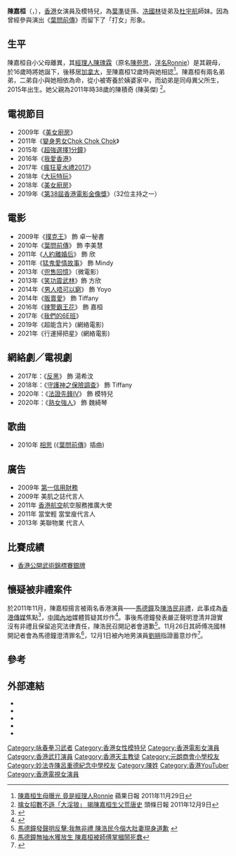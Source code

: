 {{藝人
| 姓名 = 陳嘉桓
| 類型 = 女演員
| 圖片 =  File:Rose chan陳嘉桓 (cropped).jpg
| 圖片尺寸 = 
| 圖片簡介 = 
| 原名 = 
| 羅馬拼音 = Chan Ka-woon
| 英文名 = Rose Chan
| 綽號 = 
| 其他藝名 = 
| 國籍 = {{CHN-HKG}}
| 籍貫 = 
| 出生日期 =  {{Birth_date_and_age|1992|11|8}}
| 出生地點 = {{BHKG}} 
| 逝世日期 =  
| 逝世地點 = 
| 職業 = [[演員|演員]]、[[模特兒|模特兒]]
| 語言 = [[廣東話|廣東話]]、[[英語|英語]]、[[普通話|普通話]]
| 教育程度 = 中五畢業
| 母校 = [[元朗商會小學|元朗商會小學]]<ref>{{cite web |url=https://www.mpweekly.com/entertainment/focus/local/20190706-162134 |title=【我是誰】自己剪髮失敗 |last= |first= |date=2019-07-06|website= |publisher=明周 |access-date=2019-07-12|quote= |archive-date=2019-07-12 |archive-url=https://web.archive.org/web/20190712082045/https://www.mpweekly.com/entertainment/focus/local/20190706-162134 |dead-url=no }}</ref><br>[[妙法寺陳呂重德紀念中學|妙法寺陳呂重德紀念中學]]
| 宗教信仰 = [[羅馬天主教|羅馬天主教]]
| 父母 = 父親：陳積奇<br>母親：陳瑰霖
| 親屬 = 二弟：陳肇恆（1994年出生）<br>三弟：Jaxton（2015年出生）
| 音樂類型 = 
| 演奏樂器 = 
| 出身地 = 
| 出道作 = 
| 出道日期 = 
| 活躍年代 = 2009年至今
| 唱片公司 = 
| 經紀公司 = [[國藝娛樂有限公司|國藝娛樂有限公司]]
| 網站 = 
| IMDb = 4181647
}}

'''陳嘉桓'''（{{lang-en|Rose Chan}}，{{bd|1992年|11月8日|catIdx=C}}），[[香港|香港]]女演員及模特兒，為[[葉準|葉準]]徒孫、[[冼國林|冼國林]]徒弟及[[杜宇航|杜宇航]]師妹。因為曾經參與演出《[[葉問前傳|葉問前傳]]》而留下了「打女」形象。

==生平==
陳嘉桓自小父母離異，其[[經理人|經理人]][[陳瑰霖|陳瑰霖]]（原名[[陳苑思|陳苑思]]，[[洋名|洋名]]Ronnie）是其親母，於16歲時將她誕下，後移居[[加拿大|加拿大]]，至陳嘉桓12歲時與她相認<ref>[http://hk.apple.nextmedia.com/realtime/art_main.php?iss_id=20111129&sec_id=7018882&art_id=50051684 陳嘉桓生母曝光 竟是經理人Ronnie] {{Wayback|url=http://hk.apple.nextmedia.com/realtime/art_main.php?iss_id=20111129&sec_id=7018882&art_id=50051684 |date=20111201154907 }} 蘋果日報 2011年11月29日</ref>。陳嘉桓有兩名弟弟，二弟自小與她相依為命，從小被寄養於姨婆家中，而幼弟是同母異父所生，2015年出生。她父親為2011年時38歲的陳積奇 (陳英傑) <ref>[http://www.hkheadline.com/ent/ent_content.asp?contid=171621&srctype=n 擒女招數不遜「大淫狼」 揭陳嘉桓生父荒唐史] 頭條日報 2011年12月9日</ref>。

== 電視節目 ==
* 2009年《[[美女廚房_(第二輯)|美女廚房]]》
* 2011年《[[變身男女Chok_Chok_Chok|變身男女Chok Chok Chok]]》
* 2015年《[[超強選擇1分鐘|超強選擇1分鐘]]》
* 2016年《[[我愛香港_(電視節目)|我愛香港]]》
* 2017年《[[瘋狂夏水禮2017|瘋狂夏水禮2017]]》
* 2018年《[[大玩特玩|大玩特玩]]》
* 2018年《[[美女廚房_(第三輯)|美女廚房]]》
* 2019年《[[第38屆香港電影金像獎|第38屆香港電影金像獎]]》（32位主持之一）

== 電影 ==
* 2009年《[[撲克王|撲克王]]》 飾 卓一秘書
* 2010年《[[葉問前傳|葉問前傳]]》 飾 李美慧
* 2011年《[[人約離婚后|人約離婚后]]》 飾 欣
* 2011年《[[猛鬼愛情故事|猛鬼愛情故事]]》 飾 Mindy
* 2013年《[[兜售回憶|兜售回憶]]》（微電影）
* 2013年《[[笑功震武林|笑功震武林]]》飾 方欣
* 2014年《[[男人唔可以窮|男人唔可以窮]]》 飾 Yoyo
* 2014年《[[販賣愛|販賣愛]]》 飾 Tiffany
* 2016年《[[辣警霸王花|辣警霸王花]]》 飾 嘉桓
* 2017年《[[我們的6E班|我們的6E班]]》
* 2019年《超能含片》(網絡電影)
* 2021年《行運掃把星》(網絡電影)

==網絡劇／電視劇==
* 2017年：《[[反黑|反黑]]》 飾 湯希汶
* 2018年：《[[守護神之保險調查|守護神之保險調查]]》 飾 Tiffany
* 2020年：《[[法證先鋒IV|法證先鋒IV]]》 飾 模特兒
* 2020年：《[[熟女強人|熟女強人]]》 飾 魏綺琴

== 歌曲 ==
* 2010年 [[相思|相思]] (《[[葉問前傳|葉問前傳]]》插曲)

== 廣告 ==
* 2009年 [[第一信用財務|第一信用財務]]
* 2009年 美肌之誌代言人
* 2011年 [[香港航空|香港航空]]航空服務推廣大使
* 2011年 當堂輕 當堂廋代言人
* 2013年 美聯物業 代言人

== 比賽成績 ==
* [[香港公開武術錦標賽|香港公開武術錦標賽]][[銀牌|銀牌]]

==懷疑被非禮案件==
於2011年11月，陳嘉桓揚言被兩名香港演員——[[馬德鐘|馬德鐘]]及[[陳浩民|陳浩民]][[非禮|非禮]]，此事成為[[香港傳媒|香港傳媒]]焦點<ref>{{Cite web |url=http://eastweek.com.hk/index.php?aid=16429 |title=陳浩民、馬德鐘擒拿攬啜 素顏警署報案 陳嘉桓：我好驚！ |accessdate=2011-11-23 |archive-date=2011-11-28 |archive-url=https://web.archive.org/web/20111128010429/http://eastweek.com.hk/index.php?aid=16429 |dead-url=no }}</ref>，[[中國內地|中國內地]]媒體質疑其炒作<ref>{{Cite web |url=http://www.chinadaily.com.cn/hqgj/jryw/2011-11-24/content_4465212.html |title=陳嘉桓被強吻是陰謀上位？娛樂圈炒作方法多 |accessdate=2011-12-29 |archive-date=2018-06-03 |archive-url=https://web.archive.org/web/20180603215940/http://www.chinadaily.com.cn/hqgj/jryw/2011-11-24/content_4465212.html |dead-url=yes }}</ref>。事後馬德鐘發表嚴正聲明澄清并證實沒有非禮且保留追究法律責任，陳浩民召開記者會道歉<ref>[http://hk.music.yahoo.com/magazine-news-article.html?uid=1289220 馬德鐘發聲明反擊:我無非禮 陳浩民今偕大肚妻現身道歉] {{webarchive|url=https://web.archive.org/web/20111127033205/http://hk.music.yahoo.com/magazine-news-article.html?uid=1289220 |date=2011-11-27 }}</ref>。11月26日其師傅冼國林開記者會為馬德鐘澄清罪名<ref>[http://www.hkheadline.com/ent/ent_content.asp?track=news&contid=170050&srctype=n 馬德鐘無抽水獲放生 陳嘉桓被師傅掌摑鬧死蠢]</ref>，12月1日被內地男演員[[劉朔|劉朔]]指證蓄意炒作<ref>{{Cite web |url=http://video.sina.com.cn/v/b/67151230-1740405057.html |title=最真實的爆料最噁心的炒作 |accessdate=2012-04-27 |archive-date=2016-02-16 |archive-url=https://web.archive.org/web/20160216072357/http://video.sina.com.cn/v/b/67151230-1740405057.html |dead-url=no }}</ref>。

== 參考 ==
{{Reflist|2}}

== 外部連結 ==
*{{Facebook|Rose.kaka|陳嘉桓}}
*{{Sinaweibo|rosekawoon}}
*{{Instagram|chankawoon}}
*{{hkmdb title|47117}}
*{{YouTube|channel=UCzk6LeJUbodwDD4ysYQUggg|陳嘉桓}}
{{DEFAULTSORT:C}}
[[Category:咏春拳习武者|Category:咏春拳习武者]]
[[Category:香港女性模特兒|Category:香港女性模特兒]]
[[Category:香港電影女演員|Category:香港電影女演員]]
[[Category:香港武打演員|Category:香港武打演員]]
[[Category:香港天主教徒|Category:香港天主教徒]]
[[Category:元朗商會小學校友|Category:元朗商會小學校友]]
[[Category:妙法寺陳呂重德紀念中學校友|Category:妙法寺陳呂重德紀念中學校友]]
[[Category:陳姓|Category:陳姓]]
[[Category:香港YouTuber|Category:香港YouTuber]]
[[Category:香港電視女演員|Category:香港電視女演員]]